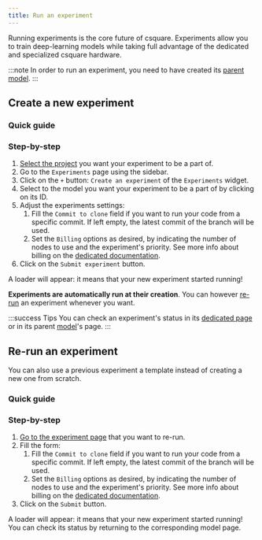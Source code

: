 ```yaml
---
title: Run an experiment
---
```



Running experiments is the core future of csquare.
Experiments allow you to train deep-learning models while taking full advantage of the dedicated and specialized csquare hardware.

:::note
In order to run an experiment, you need to have created its [parent model](../models/create-a-model).
:::

## Create a new experiment

### Quick guide

<VideoPlayer src="https://cdn.csquare.run/docs/webm/create-an-experiment.webm" />

### Step-by-step

1. [Select the project](../projects/select-a-project.mdx) you want your experiment to be a part of.
2. Go to the `Experiments` page using the sidebar.
3. Click on the `+` button: `Create an experiment` of the `Experiments` widget.
4. Select to the model you want your experiment to be a part of by clicking on its ID.
5. Adjust the experiments settings:
   1. Fill the `Commit to clone` field if you want to run your code from a specific commit. If left empty, the latest commit of the branch will be used.
   2. Set the `Billing` options as desired, by indicating the number of nodes to use and the experiment's priority. See more info about billing on the [dedicated documentation](../datasets/resources/billing).
6. Click on the `Submit experiment` button.

A loader will appear: it means that your new experiment started running!

**Experiments are automatically run at their creation**. You can however [re-run](#re-run-an-experiment) an experiment whenever you want.

:::success Tips
You can check an experiment's status in its [dedicated page](go-to-the-experiment-page) or in its parent [model](../models/introduction)'s page.
:::

## Re-run an experiment

You can also use a previous experiment a template instead of creating a new one from scratch.

### Quick guide

<VideoPlayer src="https://cdn.csquare.run/docs/webm/re-run-an-experiment.webm" />

### Step-by-step

1. [Go to the experiment page](go-to-the-experiment-page) that you want to re-run.
2. Fill the form:
   1. Fill the `Commit to clone` field if you want to run your code from a specific commit. If left empty, the latest commit of the branch will be used.
   2. Set the `Billing` options as desired, by indicating the number of nodes to use and the experiment's priority. See more info about billing on the [dedicated documentation](../datasets/resources/billing).
3. Click on the `Submit` button.

A loader will appear: it means that your new experiment started running! You can check its status by returning to the corresponding model page.

